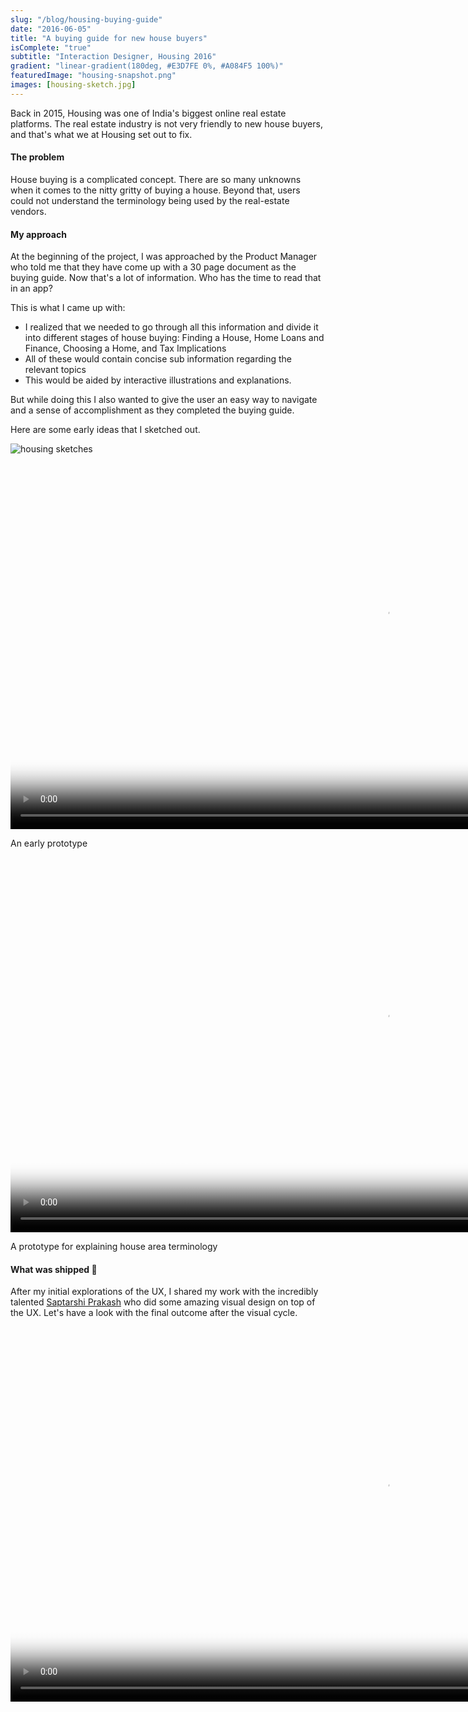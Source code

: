```yaml
---
slug: "/blog/housing-buying-guide"
date: "2016-06-05"
title: "A buying guide for new house buyers"
isComplete: "true"
subtitle: "Interaction Designer, Housing 2016"
gradient: "linear-gradient(180deg, #E3D7FE 0%, #A084F5 100%)"
featuredImage: "housing-snapshot.png"
images: [housing-sketch.jpg]
---
```


Back in 2015, Housing was one of India's biggest online real estate platforms. The real estate industry is not very friendly to new house buyers, and that's what we at Housing set out to fix.

#### The problem

House buying is a complicated concept. There are so many unknowns when it comes to the nitty gritty of buying a house. Beyond that, users could not understand the terminology being used by the real-estate vendors.

#### My approach

At the beginning of the project, I was approached by the Product Manager who told me that they have come up with a 30 page document as the buying guide. Now that's a lot of information. Who has the time to read that in an app?

This is what I came up with:

- I realized that we needed to go through all this information and divide it into different stages of house buying: Finding a House, Home Loans and Finance, Choosing a Home, and Tax Implications
- All of these would contain concise sub information regarding the relevant topics
- This would be aided by interactive illustrations and explanations.

But while doing this I also wanted to give the user an easy way to navigate and a sense of accomplishment as they completed the buying guide.

Here are some early ideas that I sketched out.

<div className="blog-content-image-container">
  <img
    src="https://res.cloudinary.com/dzrqeyspq/image/upload/v1621782213/housing-sketch_ngyzmf.jpg"
    className="blog-content-image"
    alt="housing sketches"
  />
</div>

<div className="blog-content-image-container">
  <video
    className="blog-content-video"
    playsinline
    webkit-playsinline=""
    poster="https://thumbs.gfycat.com/HideousFlamboyantAlaskajingle-mobile.jpg"
    autoplay
    loop
    muted
    height="600px"
  >
    <source
      src="https://thumbs.gfycat.com/HideousFlamboyantAlaskajingle-mobile.mp4"
      id="mobile-source"
      type="video/mp4"
    />
    <source
      id="webmSource"
      src="https://zippy.gfycat.com/HideousFlamboyantAlaskajingle.webm"
      type="video/webm"
    />
    <source
      id="mp4Source"
      src="https://zippy.gfycat.com/HideousFlamboyantAlaskajingle.mp4"
      type="video/mp4"
    />
  </video>
</div>
<p className="image-caption">An early prototype</p>

<div className="blog-content-image-container">
  <video
    className="blog-content-video"
    playsinline
    webkit-playsinline=""
    poster="https://thumbs.gfycat.com/RegalKindGoldenmantledgroundsquirrel-mobile.jpg"
    autoplay
    loop
    muted
    height="600px"
  >
    <source
      src="https://thumbs.gfycat.com/RegalKindGoldenmantledgroundsquirrel-mobile.mp4"
      id="mobile-source"
      type="video/mp4"
    />
    <source
      id="webmSource"
      src="https://zippy.gfycat.com/RegalKindGoldenmantledgroundsquirrel.webm"
      type="video/webm"
    />
    <source
      id="mp4Source"
      src="https://zippy.gfycat.com/RegalKindGoldenmantledgroundsquirrel.mp4"
      type="video/mp4"
    />
  </video>
</div>
<p className="image-caption">
  A prototype for explaining house area terminology
</p>

#### What was shipped 🚀

After my initial explorations of the UX, I shared my work with the incredibly talented [Saptarshi Prakash](https://twitter.com/saptarshipr) who did some amazing visual design on top of the UX. Let's have a look with the final outcome after the visual cycle.

<div className="blog-content-image-container">
  <video
    className="blog-content-video"
    playsinline
    webkit-playsinline=""
    poster="https://thumbs.gfycat.com/CavernousImmaterialAlaskanmalamute-mobile.jpg"
    autoplay
    loop
    muted
    height="600px"
  >
    <source
      src="https://thumbs.gfycat.com/CavernousImmaterialAlaskanmalamute-mobile.mp4"
      id="mobile-source"
      type="video/mp4"
    />
    <source
      id="webmSource"
      src="https://fat.gfycat.com/CavernousImmaterialAlaskanmalamute.webm"
      type="video/webm"
    />
    <source
      id="mp4Source"
      src="https://giant.gfycat.com/CavernousImmaterialAlaskanmalamute.mp4"
      type="video/mp4"
    />
  </video>
</div>
